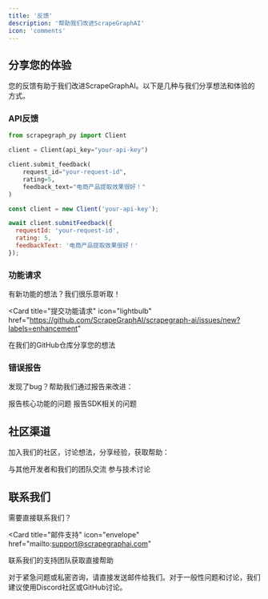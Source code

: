 ```yaml
---
title: '反馈'
description: '帮助我们改进ScrapeGraphAI'
icon: 'comments'
---
```


## 分享您的体验

您的反馈有助于我们改进ScrapeGraphAI。以下是几种与我们分享想法和体验的方式。

### API反馈

<CodeGroup>

```python Python
from scrapegraph_py import Client

client = Client(api_key="your-api-key")

client.submit_feedback(
    request_id="your-request-id",
    rating=5,
    feedback_text="电商产品提取效果很好！"
)
```

```javascript JavaScript
const client = new Client('your-api-key');

await client.submitFeedback({
  requestId: 'your-request-id',
  rating: 5,
  feedbackText: '电商产品提取效果很好！'
});
```

</CodeGroup>

### 功能请求

有新功能的想法？我们很乐意听取！

<Card
  title="提交功能请求"
  icon="lightbulb"
  href="https://github.com/ScrapeGraphAI/scrapegraph-ai/issues/new?labels=enhancement"
>
  在我们的GitHub仓库分享您的想法
</Card>

### 错误报告

发现了bug？帮助我们通过报告来改进：

<CardGroup cols={2}>
  <Card
    title="核心库"
    icon="bug"
    href="https://github.com/ScrapeGraphAI/scrapegraph-ai/issues/new?labels=bug"
  >
    报告核心功能的问题
  </Card>
  <Card
    title="SDK问题"
    icon="code"
    href="https://github.com/ScrapeGraphAI/scrapegraph-sdk/issues/new?labels=bug"
  >
    报告SDK相关的问题
  </Card>
</CardGroup>

## 社区渠道

加入我们的社区，讨论想法，分享经验，获取帮助：

<CardGroup cols={2}>
  <Card
    title="Discord社区"
    icon="discord"
    href="https://discord.gg/uJN7TYcpNa"
  >
    与其他开发者和我们的团队交流
  </Card>
  <Card
    title="GitHub讨论"
    icon="github"
    href="https://github.com/ScrapeGraphAI/scrapegraph-ai/discussions"
  >
    参与技术讨论
  </Card>
</CardGroup>

## 联系我们

需要直接联系我们？

<Card
  title="邮件支持"
  icon="envelope"
  href="mailto:support@scrapegraphai.com"
>
  联系我们的支持团队获取直接帮助
</Card>

<Note>
对于紧急问题或私密咨询，请直接发送邮件给我们。对于一般性问题和讨论，我们建议使用Discord社区或GitHub讨论。
</Note> 